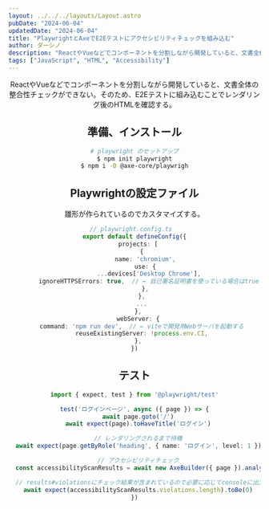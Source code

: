 ```yaml
---
layout: ../../../layouts/Layout.astro
pubDate: "2024-06-04"
updatedDate: "2024-06-04"
title: "PlaywrightとAxeでE2Eテストにアクセシビリティチェックを組み込む"
author: ダーシノ
description: "ReactやVueなどでコンポーネントを分割しながら開発していると、文書全体の整合性チェックができない。そのため、E2Eテストに組み込むことでレンダリング後のHTMLを確認する。"
tags: ["JavaScript", "HTML", "Accessibility"]
---
```



<Header {...frontmatter} />

ReactやVueなどでコンポーネントを分割しながら開発していると、文書全体の整合性チェックができない。そのため、E2Eテストに組み込むことでレンダリング後のHTMLを確認する。

## 準備、インストール

```sh
# playwright のセットアップ
$ npm init playwright
$ npm i -D @axe-core/playwrigh
```

## Playwrightの設定ファイル
雛形が作られているのでカスタマイズする。

```ts
// playwright.config.ts  
export default defineConfig({
  projects: [
    {
      name: 'chromium',
      use: {
        ...devices['Desktop Chrome'],
        ignoreHTTPSErrors: true,  // ← 自己署名証明書を使っている場合はtrue
      },
    },
    ...
  },
  webServer: {
    command: 'npm run dev',  // ← viteで開発用Webサーバを起動する
    reuseExistingServer: !process.env.CI,
  },
})
```

## テスト

```ts
import { expect, test } from '@playwright/test'

test('ログインページ', async ({ page }) => {
  await page.goto('/')
  await expect(page).toHaveTitle('ログイン')

  // レンダリングされるまで待機
  await expect(page.getByRole('heading', { name: 'ログイン', level: 1 })).toBeVisible()

  // アクセシビリティチェック
  const accessibilityScanResults = await new AxeBuilder({ page }).analyze()

  // results#violationsにチェック結果が含まれているので必要に応じてconsoleに出力する
  await expect(accessibilityScanResults.violations.length).toBe(0)
})
```
